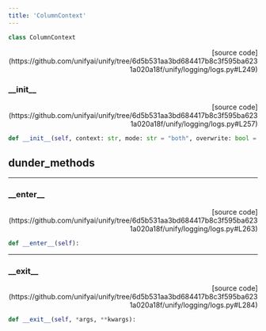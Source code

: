 ```yaml
---
title: 'ColumnContext'
---
```


```python
class ColumnContext
```

<p align="right">[source code](https://github.com/unifyai/unify/tree/6d5b531aa3bd684417b8c3f595ba6231a020a18f/unify/logging/logs.py#L249)</p>



### \_\_init\_\_

<p align="right">[source code](https://github.com/unifyai/unify/tree/6d5b531aa3bd684417b8c3f595ba6231a020a18f/unify/logging/logs.py#L257)</p>

```python
def __init__(self, context: str, mode: str = "both", overwrite: bool = False):
```



## dunder_methods

---

### \_\_enter\_\_

<p align="right">[source code](https://github.com/unifyai/unify/tree/6d5b531aa3bd684417b8c3f595ba6231a020a18f/unify/logging/logs.py#L263)</p>

```python
def __enter__(self):
```



---

### \_\_exit\_\_

<p align="right">[source code](https://github.com/unifyai/unify/tree/6d5b531aa3bd684417b8c3f595ba6231a020a18f/unify/logging/logs.py#L284)</p>

```python
def __exit__(self, *args, **kwargs):
```

